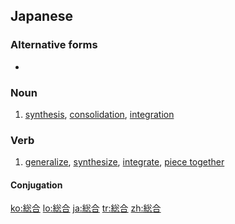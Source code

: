 ==Japanese==
{{ja-kanjitab|そう|ごう|yomi=on}}

===Alternative forms===
* {{l|ja|綜合}}

===Noun===
{{ja-noun|そうごう|kyu=綜合}}

# [[synthesis]], [[consolidation]], [[integration]]

===Verb===
{{ja-verb-suru|そうごう}}
# [[generalize]], [[synthesize]], [[integrate]], [[piece together]]

====Conjugation====
{{ja-suru|そうごう}}

[[ko:総合]]
[[lo:総合]]
[[ja:総合]]
[[tr:総合]]
[[zh:総合]]
